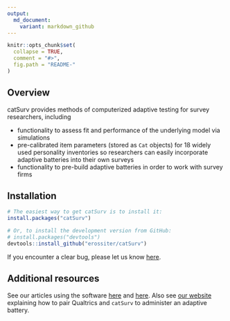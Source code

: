 ```yaml
---
output:
  md_document:
    variant: markdown_github
---
```



```r
knitr::opts_chunk$set(
  collapse = TRUE,
  comment = "#>",
  fig.path = "README-"
)
```

## Overview

catSurv provides methods of computerized adaptive testing for survey researchers, including

- functionality to assess fit and performance of the underlying model via simulations
- pre-calibrated item parameters (stored as `Cat` objects) for 18 widely used personality inventories so researchers can easily incorporate adaptive batteries into their own surveys
- functionality to pre-build adaptive batteries in order to work with survey firms

## Installation

```r
# The easiest way to get catSurv is to install it:
install.packages("catSurv")

# Or, to install the development version from GitHub:
# install.packages("devtools")
devtools::install_github("erossiter/catSurv")
```

If you encounter a clear bug, please let us know [here](https://github.com/erossiter/catSurv/issues).

## Additional resources

See our articles using the software [here](https://doi.org/10.1093/jssam/smz027) and [here](https://doi.org/10.1093/pan/mps060).  Also see [our website](https://catsurv.com/) explaining how to pair Qualtrics and `catSurv` to administer an adaptive battery.
